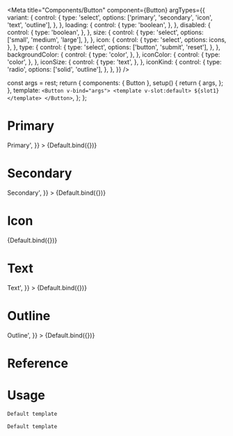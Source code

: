 

<Meta
  title="Components/Button"
  component={Button}
  argTypes={{
    variant: {
      control: {
        type: 'select',
        options: ['primary', 'secondary', 'icon', 'text', 'outline'],
      },
    },
    loading: {
      control: {
        type: 'boolean',
      },
    },
    disabled: {
      control: {
        type: 'boolean',
      },
    },
    size: {
      control: {
        type: 'select',
        options: ['small', 'medium', 'large'],
      },
    },
    icon: {
      control: {
        type: 'select',
        options: icons,
      },
    },
    type: {
      control: {
        type: 'select',
        options: ['button', 'submit', 'reset'],
      },
    },
    backgroundColor: {
      control: {
        type: 'color',
      },
    },
    iconColor: {
      control: {
        type: 'color',
      },
    },
    iconSize: {
      control: {
        type: 'text',
      },
    },
    iconKind: {
      control: {
        type: 'radio',
        options: ['solid', 'outline'],
      },
    },
  }}
/>

  const args = rest;
  return {
    components: { Button },
    setup() {
      return {
        args,
      };
    },
    template: `<Button v-bind="args">
      <template v-slot:default>
        ${slot1}
      </template>
    </Button>`,
  };
};

# Primary

<Canvas>
  <Story
    name="Primary"
    argTypes={{ ...Default.argTypes }}
    args={{
      variant: 'primary',
      icon: 'PlusCircleIcon',
      slot1: '<span>Primary</span>',
    }}
  >
    {Default.bind({})}
  </Story>
</Canvas>

# Secondary

<Canvas>
  <Story
    name="Secondary"
    argTypes={{ ...Default.argTypes }}
    args={{
      variant: 'secondary',
      slot1: '<span>Secondary</span>',
    }}
  >
    {Default.bind({})}
  </Story>
</Canvas>

# Icon

<Canvas>
  <Story
    name="Icon"
    argTypes={{ ...Default.argTypes }}
    args={{
      variant: 'icon',
      icon: 'PlusCircleSolid',
    }}
  >
    {Default.bind({})}
  </Story>
</Canvas>

# Text

<Canvas>
  <Story
    name="Text"
    argTypes={{ ...Default.argTypes }}
    args={{
      variant: 'text',
      slot1: '<span>Text</span>',
    }}
  >
    {Default.bind({})}
  </Story>
</Canvas>

# Outline

<Canvas>
  <Story
    name="Outline"
    argTypes={{ ...Default.argTypes }}
    args={{
      variant: 'outline',
      slot1: '<span>Outline</span>',
    }}
  >
    {Default.bind({})}
  </Story>
</Canvas>

# Reference

<ArgsTable />

# Usage

```html
Default template
```

```js
Default template
```
